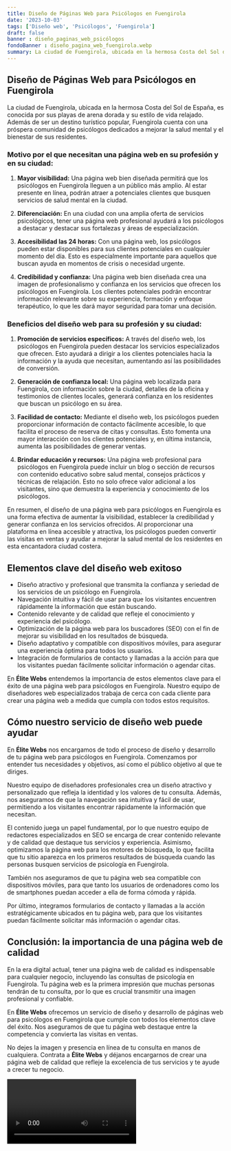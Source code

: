 ```yaml
---
title: Diseño de Páginas Web para Psicólogos en Fuengirola
date: '2023-10-03'
tags: ['Diseño web', 'Psicólogos', 'Fuengirola']
draft: false
banner : diseño_paginas_web_psicólogos
fondoBanner : diseño_pagina_web_fuengirola.webp
summary: La ciudad de Fuengirola, ubicada en la hermosa Costa del Sol de España, es conocida por sus playas de arena dorada y su estilo de vida relajado. Además de ser un destino turístico popular, Fuengirola cuenta con una próspera comunidad de psicólogos dedicados a mejorar la salud mental y el bienestar de sus residentes. 
---
```


## Diseño de Páginas Web para Psicólogos en Fuengirola

La ciudad de Fuengirola, ubicada en la hermosa Costa del Sol de España, es conocida por sus playas de arena dorada y su estilo de vida relajado. Además de ser un destino turístico popular, Fuengirola cuenta con una próspera comunidad de psicólogos dedicados a mejorar la salud mental y el bienestar de sus residentes. 

### Motivo por el que necesitan una página web en su profesión y en su ciudad:

1. **Mayor visibilidad:** Una página web bien diseñada permitirá que los psicólogos en Fuengirola lleguen a un público más amplio. Al estar presente en línea, podrán atraer a potenciales clientes que busquen servicios de salud mental en la ciudad.

2. **Diferenciación:** En una ciudad con una amplia oferta de servicios psicológicos, tener una página web profesional ayudará a los psicólogos a destacar y destacar sus fortalezas y áreas de especialización. 

3. **Accesibilidad las 24 horas:** Con una página web, los psicólogos pueden estar disponibles para sus clientes potenciales en cualquier momento del día. Esto es especialmente importante para aquellos que buscan ayuda en momentos de crisis o necesidad urgente.

4. **Credibilidad y confianza:** Una página web bien diseñada crea una imagen de profesionalismo y confianza en los servicios que ofrecen los psicólogos en Fuengirola. Los clientes potenciales podrán encontrar información relevante sobre su experiencia, formación y enfoque terapéutico, lo que les dará mayor seguridad para tomar una decisión.

### Beneficios del diseño web para su profesión y su ciudad:

1. **Promoción de servicios específicos:** A través del diseño web, los psicólogos en Fuengirola pueden destacar los servicios especializados que ofrecen. Esto ayudará a dirigir a los clientes potenciales hacia la información y la ayuda que necesitan, aumentando así las posibilidades de conversión.

2. **Generación de confianza local:** Una página web localizada para Fuengirola, con información sobre la ciudad, detalles de la oficina y testimonios de clientes locales, generará confianza en los residentes que buscan un psicólogo en su área.

3. **Facilidad de contacto:** Mediante el diseño web, los psicólogos pueden proporcionar información de contacto fácilmente accesible, lo que facilita el proceso de reserva de citas y consultas. Esto fomenta una mayor interacción con los clientes potenciales y, en última instancia, aumenta las posibilidades de generar ventas.

4. **Brindar educación y recursos:** Una página web profesional para psicólogos en Fuengirola puede incluir un blog o sección de recursos con contenido educativo sobre salud mental, consejos prácticos y técnicas de relajación. Esto no solo ofrece valor adicional a los visitantes, sino que demuestra la experiencia y conocimiento de los psicólogos.

En resumen, el diseño de una página web para psicólogos en Fuengirola es una forma efectiva de aumentar la visibilidad, establecer la credibilidad y generar confianza en los servicios ofrecidos. Al proporcionar una plataforma en línea accesible y atractiva, los psicólogos pueden convertir las visitas en ventas y ayudar a mejorar la salud mental de los residentes en esta encantadora ciudad costera.

<GifSeo />

<Cta />

## Elementos clave del diseño web exitoso

- Diseño atractivo y profesional que transmita la confianza y seriedad de los servicios de un psicólogo en Fuengirola.
- Navegación intuitiva y fácil de usar para que los visitantes encuentren rápidamente la información que están buscando.
- Contenido relevante y de calidad que refleje el conocimiento y experiencia del psicólogo.
- Optimización de la página web para los buscadores (SEO) con el fin de mejorar su visibilidad en los resultados de búsqueda.
- Diseño adaptativo y compatible con dispositivos móviles, para asegurar una experiencia óptima para todos los usuarios.
- Integración de formularios de contacto y llamadas a la acción para que los visitantes puedan fácilmente solicitar información o agendar citas.

En **Élite Webs** entendemos la importancia de estos elementos clave para el éxito de una página web para psicólogos en Fuengirola. Nuestro equipo de diseñadores web especializados trabaja de cerca con cada cliente para crear una página web a medida que cumpla con todos estos requisitos.

## Cómo nuestro servicio de diseño web puede ayudar

En **Élite Webs** nos encargamos de todo el proceso de diseño y desarrollo de tu página web para psicólogos en Fuengirola. Comenzamos por entender tus necesidades y objetivos, así como el público objetivo al que te diriges.

Nuestro equipo de diseñadores profesionales crea un diseño atractivo y personalizado que refleja la identidad y los valores de tu consulta. Además, nos aseguramos de que la navegación sea intuitiva y fácil de usar, permitiendo a los visitantes encontrar rápidamente la información que necesitan.

El contenido juega un papel fundamental, por lo que nuestro equipo de redactores especializados en SEO se encarga de crear contenido relevante y de calidad que destaque tus servicios y experiencia. Asimismo, optimizamos la página web para los motores de búsqueda, lo que facilita que tu sitio aparezca en los primeros resultados de búsqueda cuando las personas busquen servicios de psicología en Fuengirola.

También nos aseguramos de que tu página web sea compatible con dispositivos móviles, para que tanto los usuarios de ordenadores como los de smartphones puedan acceder a ella de forma cómoda y rápida.

Por último, integramos formularios de contacto y llamadas a la acción estratégicamente ubicados en tu página web, para que los visitantes puedan fácilmente solicitar más información o agendar citas.

## Conclusión: la importancia de una página web de calidad

En la era digital actual, tener una página web de calidad es indispensable para cualquier negocio, incluyendo las consultas de psicología en Fuengirola. Tu página web es la primera impresión que muchas personas tendrán de tu consulta, por lo que es crucial transmitir una imagen profesional y confiable.

En **Élite Webs** ofrecemos un servicio de diseño y desarrollo de páginas web para psicólogos en Fuengirola que cumple con todos los elementos clave del éxito. Nos aseguramos de que tu página web destaque entre la competencia y convierta las visitas en ventas.

No dejes la imagen y presencia en línea de tu consulta en manos de cualquiera. Contrata a **Élite Webs** y déjanos encargarnos de crear una página web de calidad que refleje la excelencia de tus servicios y te ayude a crecer tu negocio.

<Video />

<CtaBot job='Psicólogos' city='Fuengirola'/>

<Gmaps query='Fuengirola+españa+maps' />